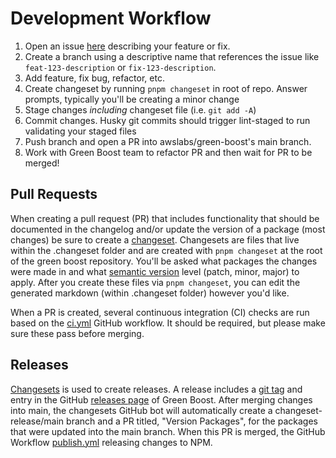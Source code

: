 # Development Workflow

1. Open an issue [here](https://github.com/awslabs/green-boost/issues) describing your feature or fix.
1. Create a branch using a descriptive name that references the issue like `feat-123-description` or `fix-123-description`.
1. Add feature, fix bug, refactor, etc.
1. Create changeset by running `pnpm changeset` in root of repo. Answer prompts, typically you'll be creating a minor change
1. Stage changes _including_ changeset file (i.e. `git add -A`)
1. Commit changes. Husky git commits should trigger lint-staged to run validating your staged files
1. Push branch and open a PR into awslabs/green-boost's main branch.
1. Work with Green Boost team to refactor PR and then wait for PR to be merged!

## Pull Requests
When creating a pull request (PR) that includes functionality that should be documented in the changelog and/or update the version of a package (most changes) be sure to create a [changeset](https://github.com/changesets/changesets). Changesets are files that live within the .changeset folder and are created with `pnpm changeset` at the root of the green boost repository. You'll be asked what packages the changes were made in and what [semantic version](https://docs.npmjs.com/about-semantic-versioning) level (patch, minor, major) to apply. After you create these files via `pnpm changeset`, you can edit the generated markdown (within .changeset folder) however you'd like.

When a PR is created, several continuous integration (CI) checks are run based on the [ci.yml](https://github.com/awslabs/green-boost/blob/main/.github/workflows/ci.yml) GitHub workflow. It should be required, but please make sure these pass before merging.

## Releases
[Changesets](https://github.com/changesets/changesets) is used to create releases. A release includes a [git tag](https://git-scm.com/book/en/v2/Git-Basics-Tagging) and entry in the GitHub [releases page](https://github.com/awslabs/green-boost/releases) of Green Boost. After merging changes into main, the changesets GitHub bot will automatically create a changeset-release/main branch and a PR titled, "Version Packages", for the packages that were updated into the main branch. When this PR is merged, the GitHub Workflow [publish.yml](https://github.com/awslabs/green-boost/blob/main/.github/workflows/publish.yml) releasing changes to NPM.